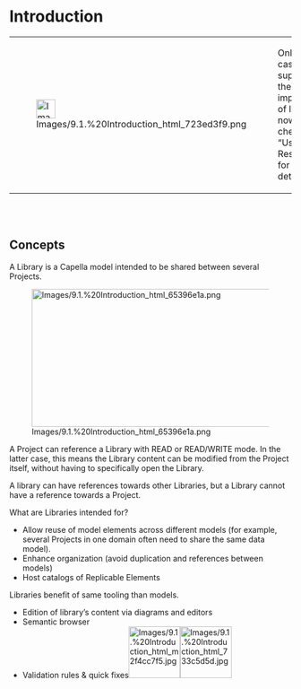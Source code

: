 
= Introduction =

{| border="1"
|-
| 
[[Image:Images/9.1.%20Introduction_html_723ed3f9.png|34x34px]]


| 
Only nominal cases are supported by the 				current implementation of libraries for now. Please check section &ldquo;Usage Restrictions&rdquo; for more details. 


|}  
<br>
<br>


== Concepts ==

A Library is a Capella model intended to be shared between several Projects.


[[Image:Images/9.1.%20Introduction_html_65396e1a.png|533x246px]]


A Project can reference a Library with READ or READ/WRITE mode. In the latter case, this means the Library content can be modified from the Project itself, without having to specifically open the Library.


A library can have references towards other Libraries, but a Library cannot have a reference towards a Project.


What are Libraries intended for?


* Allow reuse of model elements across different models (for example, 	several Projects in one domain often need to share the same data 	model).
* Enhance organization (avoid duplication and references between 	models)
* Host catalogs of Replicable Elements

Libraries benefit of same tooling than models.


* Edition of library&rsquo;s content via diagrams and editors
* Semantic browser
* Validation rules &amp; quick fixes[[Image:Images/9.1.%20Introduction_html_m2f4cc7f5.jpg|92x92px]][[Image:Images/9.1.%20Introduction_html_733c5d5d.jpg|92x92px]]
